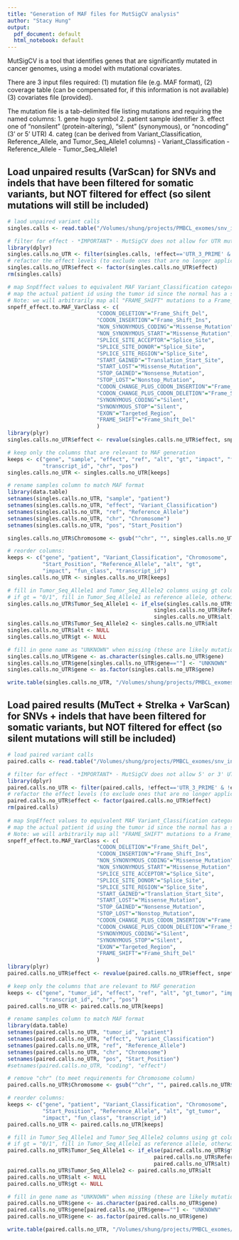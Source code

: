 ```yaml
---
title: "Generation of MAF files for MutSigCV analysis"
author: "Stacy Hung"
output:
  pdf_document: default
  html_notebook: default
---
```


MutSigCV is a tool that identifies genes that are significantly mutated in cancer genomes,
using a model with mutational covariates.

There are 3 input files required: (1) mutation file (e.g. MAF format), (2) coverage table (can be compensated for, if this information is not available) (3) covariates file (provided).

The mutation file is a tab-delimited file listing mutations and requiring the named columns:
1. gene     hugo symbol
2. patient  sample identifier
3. effect   one of "nonsilent" (protein-altering), "silent" (synonymous), or "noncoding" (3' or 5' UTR)
4. categ    (can be derived from Variant_Classification, Reference_Allele, and Tumor_Seq_Allele1 columns)
            - Variant_Classification
            - Reference_Allele
            - Tumor_Seq_Allele1

## Load unpaired results (VarScan) for SNVs and indels that have been filtered for somatic variants, but NOT filtered for effect (so silent mutations will still be included)

```r
# laod unpaired variant calls
singles.calls <- read.table("/Volumes/shung/projects/PMBCL_exomes/snv_indel_analysis/singles/varscan.singles.somatic_and_no_effect_filter.vn_overlap_high_confidence.txt", sep = "\t", header = TRUE, fill = TRUE)

# filter for effect - *IMPORTANT* - MutSigCV does not allow for UTR mutations or intronic mutations
library(dplyr)    
singles.calls.no_UTR <- filter(singles.calls, !effect=='UTR_3_PRIME' & !effect=='UTR_5_PRIME' & !effect=='INTRON' & !effect=='INTRAGENIC')
# refactor the effect levels (to exclude ones that are no longer applicable)
singles.calls.no_UTR$effect <- factor(singles.calls.no_UTR$effect)
rm(singles.calls)

# map SnpEffect values to equivalent MAF Variant_Classification categories
# map the actual patient id using the tumor id since the normal has a separate id
# Note: we will arbitrarily map all "FRAME_SHIFT" mutations to a Frame_Shift_Del since there isn't an easy way to tell otherwise if the frameshift is an insertion or deletion
snpeff_effect.to.MAF_VarClass <- c(
                            "CODON_DELETION"="Frame_Shift_Del",
                            "CODON_INSERTION"="Frame_Shift_Ins",
                            "NON_SYNONYMOUS_CODING"="Missense_Mutation",
                            "NON_SYNONYMOUS_START"="Missense_Mutation",
                            "SPLICE_SITE_ACCEPTOR"="Splice_Site",
                            "SPLICE_SITE_DONOR"="Splice_Site",
                            "SPLICE_SITE_REGION"="Splice_Site",
                            "START_GAINED"="Translation_Start_Site",
                            "START_LOST"="Missense_Mutation",
                            "STOP_GAINED"="Nonsense_Mutation",
                            "STOP_LOST"="Nonstop_Mutation",
                            "CODON_CHANGE_PLUS_CODON_INSERTION"="Frame_Shift_Ins",
                            "CODON_CHANGE_PLUS_CODON_DELETION"="Frame_Shift_Del",
                            "SYNONYMOUS_CODING"="Silent",
                            "SYNONYMOUS_STOP"="Silent",
                            "EXON"="Targeted_Region",
                            "FRAME_SHIFT"="Frame_Shift_Del"
                            )
library(plyr)
singles.calls.no_UTR$effect <- revalue(singles.calls.no_UTR$effect, snpeff_effect.to.MAF_VarClass)

# keep only the columns that are relevant to MAF generation
keeps <- c("gene", "sample", "effect", "ref", "alt", "gt", "impact", "fun_class", 
           "transcript_id", "chr", "pos")
singles.calls.no_UTR <- singles.calls.no_UTR[keeps]

# rename samples column to match MAF format
library(data.table)
setnames(singles.calls.no_UTR, "sample", "patient")
setnames(singles.calls.no_UTR, "effect", "Variant_Classification")
setnames(singles.calls.no_UTR, "ref", "Reference_Allele")
setnames(singles.calls.no_UTR, "chr", "Chromosome")
setnames(singles.calls.no_UTR, "pos", "Start_Position")

singles.calls.no_UTR$Chromosome <- gsub("^chr", "", singles.calls.no_UTR$Chromosome)

# reorder columns:
keeps <- c("gene", "patient", "Variant_Classification", "Chromosome", 
           "Start_Position", "Reference_Allele", "alt", "gt",
           "impact", "fun_class", "transcript_id")
singles.calls.no_UTR <- singles.calls.no_UTR[keeps]

# fill in Tumor_Seq_Allele1 and Tumor_Seq_Allele2 columns using gt column
# if gt = "0/1", fill in Tumor_Seq_Allele1 as reference allele, otherwise (gt = 1/1), fill with alterante allele
singles.calls.no_UTR$Tumor_Seq_Allele1 <- if_else(singles.calls.no_UTR$gt == "0/1", 
                                              singles.calls.no_UTR$Reference_Allele, 
                                              singles.calls.no_UTR$alt)
singles.calls.no_UTR$Tumor_Seq_Allele2 <- singles.calls.no_UTR$alt
singles.calls.no_UTR$alt <- NULL
singles.calls.no_UTR$gt <- NULL

# fill in gene name as "UNKNOWN" when missing (these are likely mutations that fall just outside the gene)
singles.calls.no_UTR$gene <- as.character(singles.calls.no_UTR$gene)
singles.calls.no_UTR$gene[singles.calls.no_UTR$gene==""] <- "UNKNOWN"
singles.calls.no_UTR$gene <- as.factor(singles.calls.no_UTR$gene)

write.table(singles.calls.no_UTR, "/Volumes/shung/projects/PMBCL_exomes/Mutsig/mutsig_input/mutation_file/singles.snvs_and_indels.somatic_modified_effects.maf", sep = "\t", quote = FALSE, row.names = FALSE)

```

## Load paired results (MuTect + Strelka + VarScan) for SNVs + indels that have been filtered for somatic variants, but NOT filtered for effect (so silent mutations will still be included)

```r
# load paired variant calls
paired.calls <- read.table("/Volumes/shung/projects/PMBCL_exomes/snv_indel_analysis/paired/snvs.all.intersect-somatic_and_no_effect_filter.txt", sep = "\t", header = TRUE, fill = TRUE)

# filter for effect - *IMPORTANT* - MutSigCV does not allow 5' or 3' UTR or intronic mutations
library(dplyr)    
paired.calls.no_UTR <- filter(paired.calls, !effect=='UTR_3_PRIME' & !effect=='UTR_5_PRIME' & !effect=='INTRON' & !effect=='INTRAGENIC')
# refactor the effect levels (to exclude ones that are no longer applicable)
paired.calls.no_UTR$effect <- factor(paired.calls.no_UTR$effect)
rm(paired.calls)
              
# map SnpEffect values to equivalent MAF Variant_Classification categories
# map the actual patient id using the tumor id since the normal has a separate id
# Note: we will arbitrarily map all "FRAME_SHIFT" mutations to a Frame_Shift_Del since there isn't an easy way to tell otherwise if the frameshift is an insertion or deletion
snpeff_effect.to.MAF_VarClass <- c(
                            "CODON_DELETION"="Frame_Shift_Del",
                            "CODON_INSERTION"="Frame_Shift_Ins",
                            "NON_SYNONYMOUS_CODING"="Missense_Mutation",
                            "NON_SYNONYMOUS_START"="Missense_Mutation",
                            "SPLICE_SITE_ACCEPTOR"="Splice_Site",
                            "SPLICE_SITE_DONOR"="Splice_Site",
                            "SPLICE_SITE_REGION"="Splice_Site",
                            "START_GAINED"="Translation_Start_Site",
                            "START_LOST"="Missense_Mutation",
                            "STOP_GAINED"="Nonsense_Mutation",
                            "STOP_LOST"="Nonstop_Mutation",
                            "CODON_CHANGE_PLUS_CODON_INSERTION"="Frame_Shift_Ins",
                            "CODON_CHANGE_PLUS_CODON_DELETION"="Frame_Shift_Del",
                            "SYNONYMOUS_CODING"="Silent",
                            "SYNONYMOUS_STOP"="Silent",
                            "EXON"="Targeted_Region",
                            "FRAME_SHIFT"="Frame_Shift_Del"
                            )
library(plyr)
paired.calls.no_UTR$effect <- revalue(paired.calls.no_UTR$effect, snpeff_effect.to.MAF_VarClass)

# keep only the columns that are relevant to MAF generation
keeps <- c("gene", "tumor_id", "effect", "ref", "alt", "gt_tumor", "impact", "fun_class", 
           "transcript_id", "chr", "pos")
paired.calls.no_UTR <- paired.calls.no_UTR[keeps]

# rename samples column to match MAF format
library(data.table)
setnames(paired.calls.no_UTR, "tumor_id", "patient")
setnames(paired.calls.no_UTR, "effect", "Variant_Classification")
setnames(paired.calls.no_UTR, "ref", "Reference_Allele")
setnames(paired.calls.no_UTR, "chr", "Chromosome")
setnames(paired.calls.no_UTR, "pos", "Start_Position")
#setnames(paired.calls.no_UTR, "coding", "effect")

# remove "chr" (to meet requirements for Chromosome column)
paired.calls.no_UTR$Chromosome <- gsub("^chr", "", paired.calls.no_UTR$Chromosome)

# reorder columns:
keeps <- c("gene", "patient", "Variant_Classification", "Chromosome", 
           "Start_Position", "Reference_Allele", "alt", "gt_tumor",
           "impact", "fun_class", "transcript_id")
paired.calls.no_UTR <- paired.calls.no_UTR[keeps]

# fill in Tumor_Seq_Allele1 and Tumor_Seq_Allele2 columns using gt column
# if gt = "0/1", fill in Tumor_Seq_Allele1 as reference allele, otherwise (gt = 1/1), fill with alterante allele
paired.calls.no_UTR$Tumor_Seq_Allele1 <- if_else(paired.calls.no_UTR$gt == "0/1", 
                                              paired.calls.no_UTR$Reference_Allele, 
                                              paired.calls.no_UTR$alt)
paired.calls.no_UTR$Tumor_Seq_Allele2 <- paired.calls.no_UTR$alt
paired.calls.no_UTR$alt <- NULL
paired.calls.no_UTR$gt <- NULL

# fill in gene name as "UNKNOWN" when missing (these are likely mutations that fall just outside the gene)
paired.calls.no_UTR$gene <- as.character(paired.calls.no_UTR$gene)
paired.calls.no_UTR$gene[paired.calls.no_UTR$gene==""] <- "UNKNOWN"
paired.calls.no_UTR$gene <- as.factor(paired.calls.no_UTR$gene)

write.table(paired.calls.no_UTR, "/Volumes/shung/projects/PMBCL_exomes/Mutsig/mutsig_input/mutation_file/pairs.snvs_and_indels.somatic_modified_effects.maf", sep = "\t", quote = FALSE, row.names = FALSE)

```


